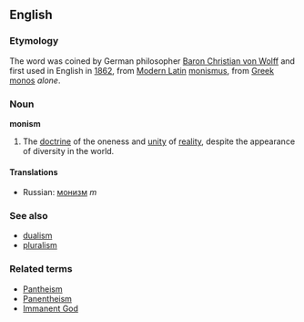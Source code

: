 ==English==
===Etymology===
The word was coined by German philosopher [[w:Baron Christian von Wolff|Baron Christian von Wolff]] and first used in English in [[w:1862|1862]], from [[Modern Latin]] [[monismus]], from [[Greek]] [[monos]] ''alone''.
===Noun===
'''monism'''
#The [[doctrine]] of the oneness and [[unity]] of [[reality]], despite the appearance of diversity in the world.

====Translations====
*Russian: [[монизм]] ''m''

===See also===
*[[dualism]]
*[[pluralism]]

===Related terms===
*[[Pantheism]]
*[[Panentheism]]
*[[Immanent God]]